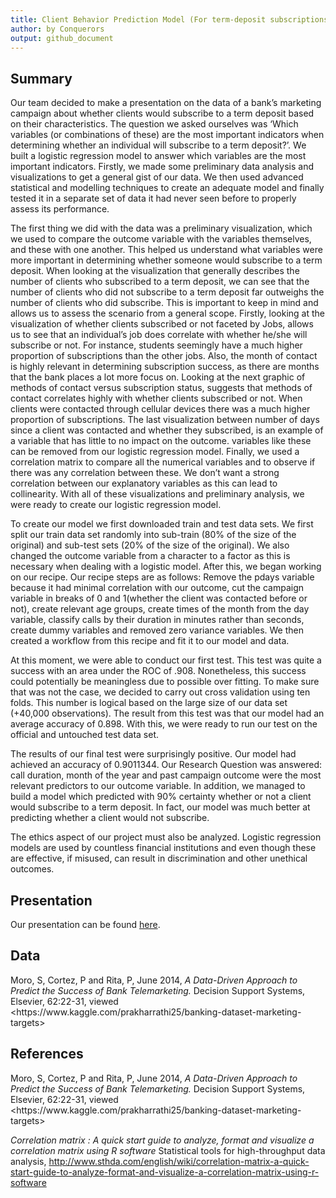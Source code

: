```yaml
---
title: Client Behavior Prediction Model (For term-deposit subscriptions in banking)
author: by Conquerors
output: github_document
---
```


## Summary

  Our team decided to make a presentation on the data of a bank's marketing campaign about whether clients would subscribe to a term deposit based on their characteristics. The question we asked ourselves was 'Which variables (or combinations of these) are the most important indicators when determining whether an individual will subscribe to a term deposit?'. We built a logistic regression model to answer which variables are the most important indicators. Firstly, we made some preliminary data analysis and visualizations to get a general gist of our data. We then used advanced statistical and modelling techniques to create an adequate model and finally tested it in a separate set of data it had never seen before to properly assess its performance.
  
  The first thing we did with the data was a preliminary visualization, which we used to compare the outcome variable with the variables themselves, and these with one another. This helped us understand what variables were more important in determining whether someone would subscribe to a term deposit. When looking at the visualization that generally describes the number of clients who subscribed to a term deposit, we can see that the number of clients who did not subscribe to a term deposit far outweighs the number of clients who did subscribe. This is important to keep in mind and allows us to assess the scenario from a general scope. Firstly, looking at the visualization of whether clients subscribed or not faceted by Jobs, allows us to see that an individual's job does correlate with whether he/she will subscribe or not. For instance, students seemingly have a much higher proportion of subscriptions than the other jobs. Also, the month of contact is highly relevant in determining subscription success, as there are months that the bank places a lot more focus on. Looking at the next graphic of methods of contact versus subscription status, suggests that methods of contact correlates highly with whether clients subscribed or not. When clients were contacted through cellular devices there was a much higher proportion of subscriptions. 
The last visualization between number of days since a client was contacted and whether they subscribed, is an example of a variable that has little to no impact on the outcome. variables like these can be removed from our logistic regression model. Finally, we used a correlation matrix to compare all the numerical variables and to observe if there was any correlation between these. We don't want a strong correlation between our explanatory variables as this can lead to collinearity. With all of these visualizations and preliminary analysis, we were ready to create our logistic regression model.
  
  To create our model we first downloaded train and test data sets. We first split our train data set randomly into sub-train (80% of the size of the original) and sub-test sets (20% of the size of the original). We also changed the outcome variable from a character to a factor as this is necessary when dealing with a logistic model. After this, we began working on our recipe. Our recipe steps are as follows: Remove the pdays variable because it had minimal correlation with our outcome, cut the campaign variable in breaks of 0 and 1(whether the client was contacted before or not), create relevant age groups, create times of the month from the day variable, classify calls by their duration in minutes rather than seconds, create dummy variables and removed zero variance variables. We then created a workflow from this recipe and fit it to our model and data.

  At this moment, we were able to conduct our first test. This test was quite a success with an area under the ROC of .908. Nonetheless, this success could potentially be meaningless due to possible over fitting. To make sure that was not the case, we decided to carry out cross validation using ten folds. This number is logical based on the large size of our data set (+40,000 observations). The result from this test was that our model had an average accuracy of 0.898. With this, we were ready to run our test on the official and untouched test data set.
  
  The results of our final test were surprisingly positive. Our model had achieved an accuracy of 0.9011344. 
Our Research Question was answered: call duration, month of the year and past campaign outcome were the most relevant predictors to our outcome variable. In addition, we managed to build a model which predicted with 90% certainty whether or not a client would subscribe to a term deposit. In fact, our model was much better at predicting whether a client would not subscribe.

  The ethics aspect of our project must also be analyzed. Logistic regression models are used by countless financial institutions and even though these are effective, if misused, can result in discrimination and other unethical outcomes.

## Presentation

Our presentation can be found [here](presentation/presentation.html).

## Data 

Moro, S, Cortez, P and Rita, P, June 2014, *A Data-Driven Approach to Predict the Success of Bank Telemarketing.* Decision Support Systems, Elsevier, 62:22-31, viewed  \<https://www.kaggle.com/prakharrathi25/banking-dataset-marketing-targets>

## References

Moro, S, Cortez, P and Rita, P, June 2014, *A Data-Driven Approach to Predict the Success of Bank Telemarketing.* Decision Support Systems, Elsevier, 62:22-31, viewed  \<https://www.kaggle.com/prakharrathi25/banking-dataset-marketing-targets>

*Correlation matrix : A quick start guide to analyze, format and visualize a correlation matrix using R software* Statistical tools for high-throughput data analysis,
<http://www.sthda.com/english/wiki/correlation-matrix-a-quick-start-guide-to-analyze-format-and-visualize-a-correlation-matrix-using-r-software>

